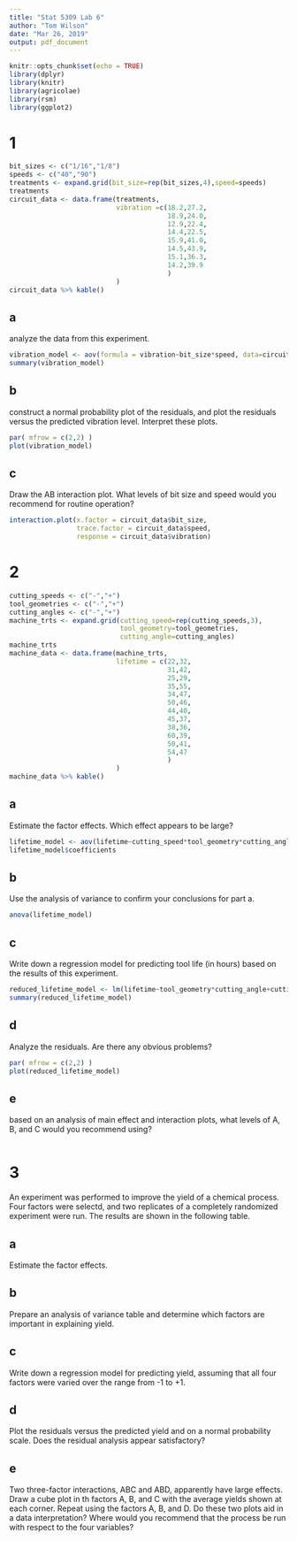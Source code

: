 ```yaml
---
title: "Stat 5309 Lab 6"
author: "Tom Wilson"
date: "Mar 26, 2019"
output: pdf_document
---
```


```r
knitr::opts_chunk$set(echo = TRUE)
library(dplyr)
library(knitr)
library(agricolae)
library(rsm)
library(ggplot2)
```

# 1

```r
bit_sizes <- c("1/16","1/8")
speeds <- c("40","90")
treatments <- expand.grid(bit_size=rep(bit_sizes,4),speed=speeds)
treatments
circuit_data <- data.frame(treatments,
                           vibration =c(18.2,27.2,
                                        18.9,24.0,
                                        12.9,22.4,
                                        14.4,22.5,
                                        15.9,41.0,
                                        14.5,43.9,
                                        15.1,36.3,
                                        14.2,39.9
                                        )
                           )
circuit_data %>% kable()
```

## a
analyze the data from this experiment.

```r
vibration_model <- aov(formula = vibration~bit_size*speed, data=circuit_data)
summary(vibration_model)
```

## b
construct a normal probability plot of the residuals, and plot the residuals versus the predicted vibration level. Interpret these plots.

```r
par( mfrow = c(2,2) )
plot(vibration_model)
```

## c
Draw the AB interaction plot. What levels of bit size and speed would you recommend for routine operation?
```r
interaction.plot(x.factor = circuit_data$bit_size,
                 trace.factor = circuit_data$speed,
                 response = circuit_data$vibration)
```

# 2

```r
cutting_speeds <- c("-","+")
tool_geometries <- c("-","+")
cutting_angles <- c("-","+")
machine_trts <- expand.grid(cutting_speed=rep(cutting_speeds,3),
                            tool_geometry=tool_geometries,
                            cutting_angle=cutting_angles)
machine_trts
machine_data <- data.frame(machine_trts,
                           lifetime = c(22,32,
                                        31,42,
                                        25,29,
                                        35,55,
                                        34,47,
                                        50,46,
                                        44,40,
                                        45,37,
                                        38,36,
                                        60,39,
                                        50,41,
                                        54,47
                                        )
                           )
machine_data %>% kable()
```

## a
Estimate the factor effects. Which effect appears to be large?

```r
lifetime_model <- aov(lifetime~cutting_speed*tool_geometry*cutting_angle,data=machine_data)
lifetime_model$coefficients
```

## b
Use the analysis of variance to confirm your conclusions for part a.
```r
anova(lifetime_model)
```


## c
Write down a regression model for predicting tool life (in hours) based on the results of this experiment.

```r
reduced_lifetime_model <- lm(lifetime~tool_geometry*cutting_angle+cutting_speed:cutting_angle,data=machine_data)
summary(reduced_lifetime_model)
```

## d
Analyze the residuals. Are there any obvious problems?
```r
par( mfrow = c(2,2) )
plot(reduced_lifetime_model)
```

## e
based on an analysis of main effect and interaction plots, what levels of A, B, and C would you recommend using?

```r

```

# 3
An experiment was performed to improve the yield of a chemical process. Four factors were selectd, and two replicates of a completely randomized experiment were run. The results are shown in the following table.

## a
Estimate the factor effects.

## b
Prepare an analysis of variance table and determine which factors are important in explaining yield.

## c
Write down a regression model for predicting yield, assuming that all four factors were varied over the range from -1 to +1.

## d
Plot the residuals versus the predicted yield and on a normal probability scale. Does the residual analysis appear satisfactory?

## e

Two three-factor interactions, ABC and ABD, apparently have large effects. Draw a cube plot in th factors A, B, and C with the average yields shown at each corner.
Repeat using the factors A, B, and D. Do these two plots aid in a data interpretation?
Where would you recommend that the process be run with respect to the four variables?

